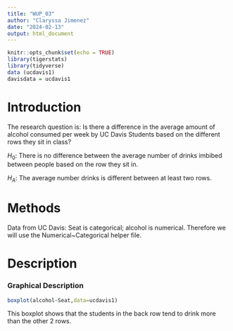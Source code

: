 ```yaml
---
title: "WUP_03"
author: "Claryssa Jimenez"
date: "2024-02-13"
output: html_document
---
```


```r
knitr::opts_chunk$set(echo = TRUE)
library(tigerstats)
library(tidyverse)
data (ucdavis1)
davisdata = ucdavis1
```

# Introduction 

The research question is: Is there a difference in the average amount of alcohol consumed per week by UC Davis Students based on the different rows they sit in class?

$H_0$: There is no difference between the average number of drinks imbibed between people based on the row they sit in.

$H_A$: The average number drinks is different between at least two rows.   

# Methods

Data from UC Davis: Seat is categorical; alcohol is  numerical. 
Therefore we will use the Numerical~Categorical helper file. 

# Description 

### Graphical Description

```r
boxplot(alcohol~Seat,data=ucdavis1)
```

This boxplot shows that the students in the back row tend to drink more than the other 2 rows. 